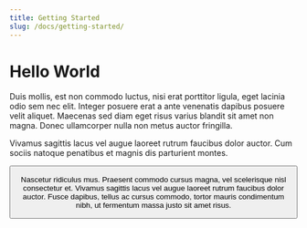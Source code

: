 ```yaml
---
title: Getting Started
slug: /docs/getting-started/
---
```


# Hello World

Duis mollis, est non commodo luctus, nisi erat porttitor ligula, eget lacinia odio sem nec elit. Integer posuere erat a ante venenatis dapibus posuere velit aliquet. Maecenas sed diam eget risus varius blandit sit amet non magna. Donec ullamcorper nulla non metus auctor fringilla.



Vivamus sagittis lacus vel augue laoreet rutrum faucibus dolor auctor. Cum sociis natoque penatibus et magnis dis parturient montes.



<Button
  type="primary"
  text="Learn More"
  url="https://tina.io"
/>



Nascetur ridiculus mus. Praesent commodo cursus magna, vel scelerisque nisl consectetur et. Vivamus sagittis lacus vel augue laoreet rutrum faucibus dolor auctor. Fusce dapibus, tellus ac cursus commodo, tortor mauris condimentum nibh, ut fermentum massa justo sit amet risus.

